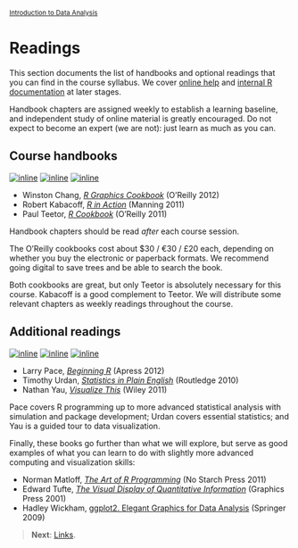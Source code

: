 <style>@import url(style.css);</style>
<small>[Introduction to Data Analysis](index.html)</small>

# Readings

This section documents the list of handbooks and optional readings that you can find in the course syllabus. We cover [online help](03_links.html) and [internal R documentation](13_help.html) at later stages.

Handbook chapters are assigned weekly to establish a learning baseline, and independent study of online material is greatly encouraged. Do not expect to become an expert (we are not): just learn as much as you can.

## Course handbooks

[![inline](images/book-chang.gif)](http://shop.oreilly.com/product/0636920023135.do) [![inline](images/book-kabacoff.jpg)](http://www.manning.com/kabacoff/) [![inline](images/book-teetor.gif)](http://shop.oreilly.com/product/9780596809164.do)

- Winston Chang, *[R Graphics Cookbook](http://shop.oreilly.com/product/0636920023135.do)* (O'Reilly 2012)
- Robert Kabacoff, *[R in Action](http://www.manning.com/kabacoff/)* (Manning 2011)
- Paul Teetor, *[R Cookbook](http://shop.oreilly.com/product/9780596809164.do)* (O'Reilly 2011)

Handbook chapters should be read *after* each course session.

The O'Reilly cookbooks cost about $30 / €30 / £20 each, depending on whether you buy the electronic or paperback formats. We recommend going digital to save trees and be able to search the book.

Both cookbooks are great, but only Teetor is absolutely necessary for this course. Kabacoff is a good complement to Teetor. We will distribute some relevant chapters as weekly readings throughout the course.

## Additional readings

[![inline](images/book-pace.jpg)](http://www.apress.com/9781430245544) [![inline](images/book-urdan.jpg)](http://www.routledge.com/books/details/9780415872911/) [![inline](images/book-yau.png)](http://book.flowingdata.com/)

- Larry Pace, *[Beginning R](http://www.apress.com/9781430245544)* (Apress 2012)
- Timothy Urdan, *[Statistics in Plain English](http://www.routledge.com/books/details/9780415872911/)* (Routledge 2010)
- Nathan Yau, *[Visualize This](http://book.flowingdata.com/)* (Wiley 2011)

Pace covers R programming up to more advanced statistical analysis with simulation and package development; Urdan covers essential statistics; and Yau is a guided tour to data visualization.

Finally, these books go further than what we will explore, but serve as good examples of what you can learn to do with slightly more advanced computing and visualization skills:

- Norman Matloff, *[The Art of R Programming](http://nostarch.com/artofr.htm)* (No Starch Press 2011)
- Edward Tufte, *[The Visual Display of Quantitative Information](http://www.edwardtufte.com/tufte/books_vdqi)* (Graphics Press 2001)
- Hadley Wickham, [ggplot2. Elegant Graphics for Data Analysis](http://ggplot2.org/book/) (Springer 2009)

> __Next__: [Links](03_links.html).
